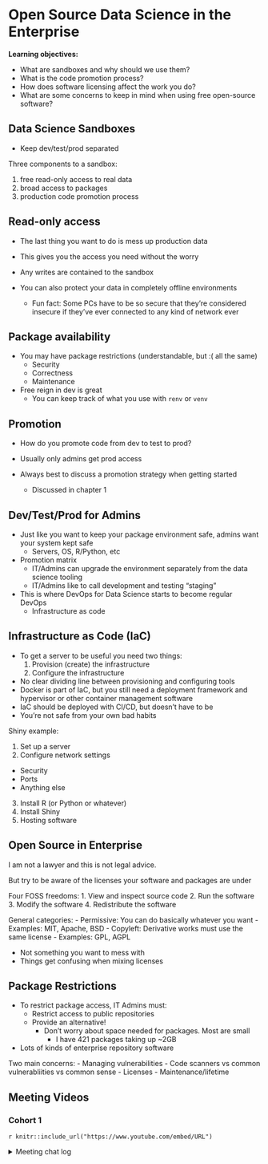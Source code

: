 # Open Source Data Science in the Enterprise

**Learning objectives:**

-   What are sandboxes and why should we use them?
-   What is the code promotion process?
-   How does software licensing affect the work you do?
-   What are some concerns to keep in mind when using free open-source software?

## Data Science Sandboxes {.unnumbered}

-   Keep dev/test/prod separated

Three components to a sandbox:

1.  free read-only access to real data
2.  broad access to packages
3.  production code promotion process

## Read-only access {-} 

-   The last thing you want to do is mess up production data

-   This gives you the access you need without the worry

-   Any writes are contained to the sandbox

-   You can also protect your data in completely offline environments

    -   Fun fact: Some PCs have to be so secure that they're considered insecure if they've ever connected to any kind of network ever

## Package availability {-}

-   You may have package restrictions (understandable, but :( all the same)
    -   Security
    -   Correctness
    -   Maintenance
-   Free reign in dev is great
    -   You can keep track of what you use with `renv` or `venv`

## Promotion {-}

-   How do you promote code from dev to test to prod?

-   Usually only admins get prod access

-   Always best to discuss a promotion strategy when getting started

    -   Discussed in chapter 1

## Dev/Test/Prod for Admins {-}

-   Just like you want to keep your package environment safe, admins want your system kept safe
    -   Servers, OS, R/Python, etc
    
- Promotion matrix
  - IT/Admins can upgrade the environment separately from the data science tooling
  - IT/Admins like to call development and testing "staging"
  
- This is where DevOps for Data Science starts to become regular DevOps
  - Infrastructure as code
  
## Infrastructure as Code (IaC) {-}

- To get a server to be useful you need two things:
  1. Provision (create) the infrastructure
  2. Configure the infrastructure
- No clear dividing line between provisioning and configuring tools
- Docker is part of IaC, but you still need a deployment framework and hypervisor or other container management software
- IaC should be deployed with CI/CD, but doesn't have to be
- You're not safe from your own bad habits
  
Shiny example:

1. Set up a server
2. Configure network settings
  - Security
  - Ports
  - Anything else
3. Install R (or Python or whatever)
4. Install Shiny
5. Hosting software

## Open Source in Enterprise {-}

I am not a lawyer and this is not legal advice.

But try to be aware of the licenses your software and packages are under

Four FOSS freedoms:
1. View and inspect source code
2. Run the software
3. Modify the software
4. Redistribute the software

General categories:
- Permissive: You can do basically whatever you want
  - Examples: MIT, Apache, BSD
- Copyleft: Derivative works must use the same license
  - Examples: GPL, AGPL
  
- Not something you want to mess with
- Things get confusing when mixing licenses

## Package Restrictions {-}

- To restrict package access, IT Admins must:
  - Restrict access to public repositories
  - Provide an alternative!
    - Don't worry about space needed for packages. Most are small
      - I have 421 packages taking up ~2GB
- Lots of kinds of enterprise repository software

Two main concerns:
- Managing vulnerabilities
  - Code scanners vs common vulnerabliities vs common sense
- Licenses
- Maintenance/lifetime

## Meeting Videos {.unnumbered}

### Cohort 1 {.unnumbered}

`r knitr::include_url("https://www.youtube.com/embed/URL")`

<details>

<summary>Meeting chat log</summary>

    LOG

</details>
